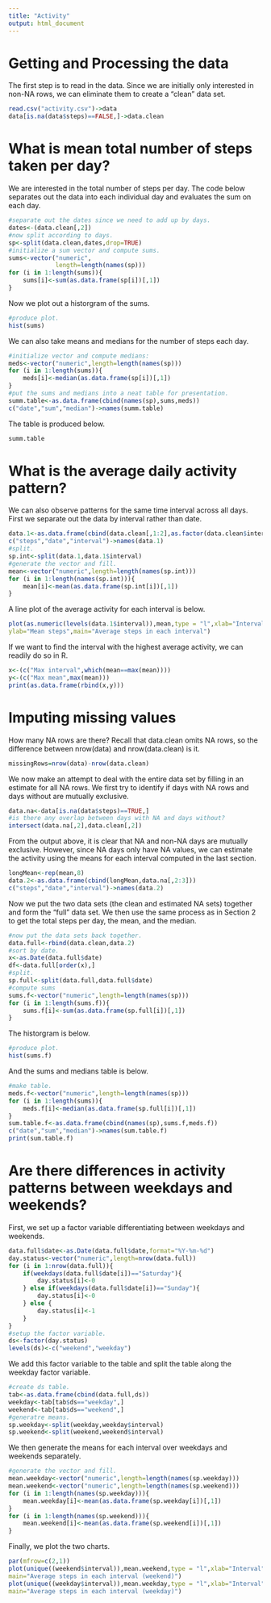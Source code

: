 ```yaml
---
title: "Activity"
output: html_document
---
```

Getting and Processing the data
====
The first step is to read in the data. Since we are initially only interested in non-NA rows, we can eliminate them to create a "clean" data set.

```r
read.csv("activity.csv")->data
data[is.na(data$steps)==FALSE,]->data.clean
```
What is mean total number of steps taken per day?
===
We are interested in the total number of steps per day. The code below separates out the data into each individual day and evaluates the sum on each day.
```r
#separate out the dates since we need to add up by days.
dates<-(data.clean[,2])
#now split according to days.
sp<-split(data.clean,dates,drop=TRUE)
#initialize a sum vector and compute sums.
sums<-vector("numeric",
             length=length(names(sp)))
for (i in 1:length(sums)){
    sums[i]<-sum(as.data.frame(sp[i])[,1])
}
```
Now we plot out a historgram of the sums.
```r
#produce plot.
hist(sums)
```
  
We can also take means and medians for the number of steps each day.
```r
#initialize vector and compute medians:
meds<-vector("numeric",length=length(names(sp)))
for (i in 1:length(sums)){
    meds[i]<-median(as.data.frame(sp[i])[,1])
}
#put the sums and medians into a neat table for presentation.
summ.table<-as.data.frame(cbind(names(sp),sums,meds))
c("date","sum","median")->names(summ.table)
```
  
The table is produced below.
```r
summ.table
```
What is the average daily activity pattern?
===
We can also observe patterns for the same time interval across all days. First we separate out the data by interval rather than date.
```r
data.1<-as.data.frame(cbind(data.clean[,1:2],as.factor(data.clean$interval)))
c("steps","date","interval")->names(data.1)
#split.
sp.int<-split(data.1,data.1$interval)
#generate the vector and fill.
mean<-vector("numeric",length=length(names(sp.int)))
for (i in 1:length(names(sp.int))){
    mean[i]<-mean(as.data.frame(sp.int[i])[,1])
}
```
A line plot of the average activity for each interval is below.
```r
plot(as.numeric(levels(data.1$interval)),mean,type = "l",xlab="Interval",
ylab="Mean steps",main="Average steps in each interval")
```
  
If we want to find the interval with the highest average activity, we can readily do so in R.
```r
x<-(c("Max interval",which(mean==max(mean))))
y<-(c("Max mean",max(mean)))
print(as.data.frame(rbind(x,y)))
```
Imputing missing values
===
How many NA rows are there? Recall that data.clean omits NA rows, so the difference between nrow(data) and nrow(data.clean) is it.
```r
missingRows=nrow(data)-nrow(data.clean)
```
We now make an attempt to deal with the entire data set by filling in an estimate for all NA rows. We first try to identify if days with NA rows and days without are mutually exclusive.
```r
data.na<-data[is.na(data$steps)==TRUE,]
#is there any overlap between days with NA and days without? 
intersect(data.na[,2],data.clean[,2])
```
From the output above, it is clear that NA and non-NA days are mutually exclusive. However, since NA days only have NA values, we can estimate the activity using the means for each interval computed in the last section.
```r
longMean<-rep(mean,8)
data.2<-as.data.frame(cbind(longMean,data.na[,2:3]))
c("steps","date","interval")->names(data.2)
```
Now we put the two data sets (the clean and estimated NA sets) together and form the "full" data set. We then use the same process as in Section 2 to get the total steps per day, the mean, and the median.
```r
#now put the data sets back together.
data.full<-rbind(data.clean,data.2)
#sort by date.
x<-as.Date(data.full$date)
df<-data.full[order(x),]
#split.
sp.full<-split(data.full,data.full$date)
#compute sums
sums.f<-vector("numeric",length=length(names(sp)))
for (i in 1:length(sums.f)){
    sums.f[i]<-sum(as.data.frame(sp.full[i])[,1])
}
```
The historgram is below. 
```r
#produce plot.
hist(sums.f)
```
  
And the sums and medians table is below.
```r
#make table.
meds.f<-vector("numeric",length=length(names(sp)))
for (i in 1:length(sums)){
    meds.f[i]<-median(as.data.frame(sp.full[i])[,1])
}
sum.table.f<-as.data.frame(cbind(names(sp),sums.f,meds.f))
c("date","sum","median")->names(sum.table.f)
print(sum.table.f)
```
Are there differences in activity patterns between weekdays and weekends?
===
First, we set up a factor variable differentiating between weekdays and weekends. 
```r
data.full$date<-as.Date(data.full$date,format="%Y-%m-%d")
day.status<-vector("numeric",length=nrow(data.full))
for (i in 1:nrow(data.full)){
    if(weekdays(data.full$date[i])=="Saturday"){
        day.status[i]<-0
    } else if(weekdays(data.full$date[i])=="Sunday"){
        day.status[i]<-0
    } else {  
        day.status[i]<-1
    }
}
#setup the factor variable.
ds<-factor(day.status)
levels(ds)<-c("weekend","weekday")
```
We add this factor variable to the table and split the table along the weekday factor variable. 
```r
#create ds table.
tab<-as.data.frame(cbind(data.full,ds))
weekday<-tab[tab$ds=="weekday",]
weekend<-tab[tab$ds=="weekend",]
#generatre means.
sp.weekday<-split(weekday,weekday$interval)
sp.weekend<-split(weekend,weekend$interval)
```
We then generate the means for each interval over weekdays and weekends separately.
```r
#generate the vector and fill.
mean.weekday<-vector("numeric",length=length(names(sp.weekday)))
mean.weekend<-vector("numeric",length=length(names(sp.weekend)))
for (i in 1:length(names(sp.weekday))){
    mean.weekday[i]<-mean(as.data.frame(sp.weekday[i])[,1])
}
for (i in 1:length(names(sp.weekend))){
    mean.weekend[i]<-mean(as.data.frame(sp.weekend[i])[,1])
}
```
Finally, we plot the two charts.
```r
par(mfrow=c(2,1))
plot(unique((weekend$interval)),mean.weekend,type = "l",xlab="Interval",ylab="Mean steps",
main="Average steps in each interval (weekend)")
plot(unique((weekday$interval)),mean.weekday,type = "l",xlab="Interval",ylab="Mean steps",
main="Average steps in each interval (weekday)")
```